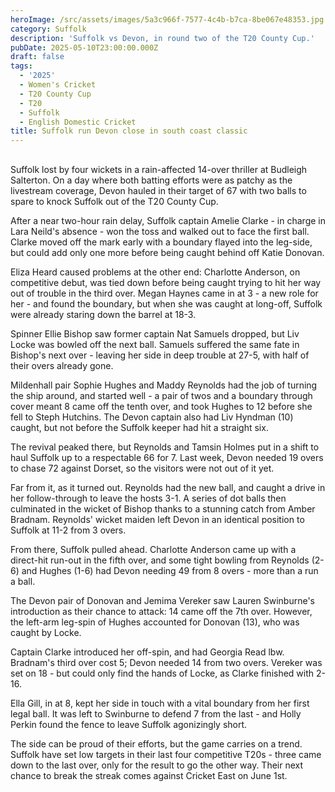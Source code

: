 ```yaml
---
heroImage: /src/assets/images/5a3c966f-7577-4c4b-b7ca-8be067e48353.jpg
category: Suffolk
description: 'Suffolk vs Devon, in round two of the T20 County Cup.'
pubDate: 2025-05-10T23:00:00.000Z
draft: false
tags:
  - '2025'
  - Women's Cricket
  - T20 County Cup
  - T20
  - Suffolk
  - English Domestic Cricket
title: Suffolk run Devon close in south coast classic
---
```


##

Suffolk lost by four wickets in a rain-affected 14-over thriller at Budleigh Salterton. On a day where both batting efforts were as patchy as the livestream coverage, Devon hauled in their target of 67 with two balls to spare to knock Suffolk out of the T20 County Cup.

After a near two-hour rain delay, Suffolk captain Amelie Clarke - in charge in Lara Neild's absence - won the toss and walked out to face the first ball. Clarke moved off the mark early with a boundary flayed into the leg-side, but could add only one more before being caught behind off Katie Donovan.

Eliza Heard caused problems at the other end: Charlotte Anderson, on competitive debut, was tied down before being caught trying to hit her way out of trouble in the third over. Megan Haynes came in at 3 - a new role for her - and found the boundary, but when she was caught at long-off, Suffolk were already staring down the barrel at 18-3.

Spinner Ellie Bishop saw former captain Nat Samuels dropped, but Liv Locke was bowled off the next ball. Samuels suffered the same fate in Bishop's next over - leaving her side in deep trouble at 27-5, with half of their overs already gone.

Mildenhall pair Sophie Hughes and Maddy Reynolds had the job of turning the ship around, and started well - a pair of twos and a boundary through cover meant 8 came off the tenth over, and took Hughes to 12 before she fell to Steph Hutchins. The Devon captain also had Liv Hyndman (10) caught, but not before the Suffolk keeper had hit a straight six.

The revival peaked there, but Reynolds and Tamsin Holmes put in a shift to haul Suffolk up to a respectable 66 for 7. Last week, Devon needed 19 overs to chase 72 against Dorset, so the visitors were not out of it yet.

Far from it, as it turned out. Reynolds had the new ball, and caught a drive in her follow-through to leave the hosts 3-1. A series of dot balls then culminated in the wicket of Bishop thanks to a stunning catch from Amber Bradnam. Reynolds' wicket maiden left Devon in an identical position to Suffolk at 11-2 from 3 overs.

From there, Suffolk pulled ahead. Charlotte Anderson came up with a direct-hit run-out in the fifth over, and some tight bowling from Reynolds (2-6) and Hughes (1-6) had Devon needing 49 from 8 overs - more than a run a ball.

The Devon pair of Donovan and Jemima Vereker saw Lauren Swinburne's introduction as their chance to attack: 14 came off the 7th over. However, the left-arm leg-spin of Hughes accounted for Donovan (13), who was caught by Locke.

Captain Clarke introduced her off-spin, and had Georgia Read lbw. Bradnam's third over cost 5; Devon needed 14 from two overs. Vereker was set on 18 - but could only find the hands of Locke, as Clarke finished with 2-16.

Ella Gill, in at 8, kept her side in touch with a vital boundary from her first legal ball. It was left to Swinburne to defend 7 from the last - and Holly Perkin found the fence to leave Suffolk agonizingly short.

The side can be proud of their efforts, but the game carries on a trend. Suffolk have set low targets in their last four competitive T20s - three came down to the last over, only for the result to go the other way. Their next chance to break the streak comes against Cricket East on June 1st.
